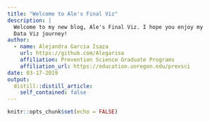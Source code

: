 ```yaml
---
title: "Welcome to Ale's Final Viz"
description: |
  Welcome to my new blog, Ale's Final Viz. I hope you enjoy my 
  Data Viz journey!
author:
  - name: Alejandra Garcia Isaza 
    url: https://github.com/Alegarisa
    affiliation: Prevention Science Graduate Programs
    affiliation_url: https://education.uoregon.edu/prevsci
date: 03-17-2019
output:
  distill::distill_article:
    self_contained: false
---
```


```r
knitr::opts_chunk$set(echo = FALSE)

```



